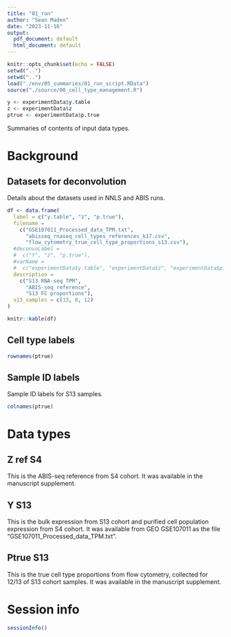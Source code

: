 ```yaml
---
title: "01_run"
author: "Sean Maden"
date: "2023-11-16"
output:
  pdf_document: default
  html_document: default
---
```


```r
knitr::opts_chunk$set(echo = FALSE)
setwd("..")
setwd("..")
load("./env/05_summaries/01_run_script.RData")
source("./source/00_cell_type_management.R")
```

```r
y <- experimentData$y.table
z <- experimentData$z
ptrue <- experimentData$p.true
```

Summaries of contents of input data types.

# Background

## Datasets for deconvolution

Details about the datasets used in NNLS and ABIS runs.

```r
df <- data.frame(
  label = c("y.table", "z", "p.true"),
  filename = 
    c("GSE107011_Processed_data_TPM.txt", 
      "abisseq_rnaseq_cell_types_references_k17.csv",
      "flow_cytometry_true_cell_type_proportions_s13.csv"),
  #deconvoLabel = 
  #  c("Y", "z", "p.true"),
  #varName = 
  #  c("experimentData$y.table", "experimentData$z", "experimentData$p.true"),
  description = 
    c("S13 RNA-seq TPM", 
      "ABIS-seq reference", 
      "S13 FC proportions"),
  s13_samples = c(13, 0, 12)
)

knitr::kable(df)
```

## Cell type labels

```r
rownames(ptrue)
```

## Sample ID labels

Sample ID labels for S13 samples.

```r
colnames(ptrue)
```

# Data types

## Z ref S4

This is the ABIS-seq reference from S4 cohort. It was available in the 
manuscript supplement.

## Y S13

This is the bulk expression from S13 cohort and purified cell population 
expression from S4 cohort. It was available from GEO GSE107011 as the file 
"GSE107011_Processed_data_TPM.txt".

## Ptrue S13

This is the true cell type proportions from flow cytometry, collected for 
12/13 of S13 cohort samples. It was available in the manuscript supplement.

# Session info

```r
sessionInfo()
```